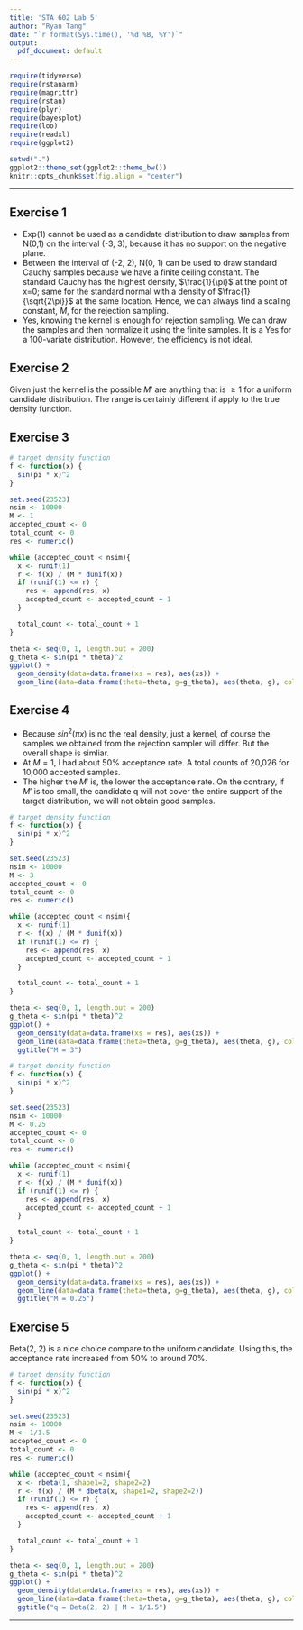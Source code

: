 ```yaml
---
title: 'STA 602 Lab 5'
author: "Ryan Tang"
date: "`r format(Sys.time(), '%d %B, %Y')`"
output:
  pdf_document: default
---
```


```r
require(tidyverse)
require(rstanarm)
require(magrittr)
require(rstan)
require(plyr)
require(bayesplot)
require(loo)
require(readxl)
require(ggplot2)

setwd(".")
ggplot2::theme_set(ggplot2::theme_bw())
knitr::opts_chunk$set(fig.align = "center")
```

***
## Exercise 1
+ Exp(1) cannot be used as a candidate distribution to draw samples from N(0,1) on the interval
(-3, 3), because it has no support on the negative plane.
+ Between the interval of (-2, 2), N(0, 1) can be used to draw standard Cauchy samples because
we have a finite ceiling constant. The standard Cauchy has the highest density, $\frac{1}{\pi}$
at the point of x=0; same for the standard normal with a density of $\frac{1}{\sqrt{2\pi}}$ at
the same location. Hence, we can always find a scaling constant, $M$, for the rejection sampling.
+ Yes, knowing the kernel is enough for rejection sampling. We can draw the samples and then
normalize it using the finite samples. It is a Yes for a 100-variate distribution.
However, the efficiency is not ideal.

## Exercise 2
Given just the kernel is the possible $M'$ are anything that is $\geq 1$ for a uniform candidate
distribution. The range is certainly different if apply to the true density function.

## Exercise 3
```r
# target density function
f <- function(x) {
  sin(pi * x)^2
}

set.seed(23523)
nsim <- 10000
M <- 1
accepted_count <- 0
total_count <- 0
res <- numeric()

while (accepted_count < nsim){
  x <- runif(1)
  r <- f(x) / (M * dunif(x))
  if (runif(1) <= r) {
    res <- append(res, x)
    accepted_count <- accepted_count + 1
  }

  total_count <- total_count + 1
}

theta <- seq(0, 1, length.out = 200)
g_theta <- sin(pi * theta)^2
ggplot() +
  geom_density(data=data.frame(xs = res), aes(xs)) +
  geom_line(data=data.frame(theta=theta, g=g_theta), aes(theta, g), color="red")
```

## Exercise 4
+ Because $sin^2(\pi x)$ is no the real density, just a kernel, of course the samples we obtained from the rejection sampler will differ.
But the overall shape is simliar.
+ At $M=1$, I had about 50% acceptance rate. A total counts of 20,026 for 10,000 accepted samples.
+ The higher the $M'$ is, the lower the acceptance rate. On the contrary, if $M'$ is too small, the candidate q will not cover the entire support
of the target distribution, we will not obtain good samples.

```r
# target density function
f <- function(x) {
  sin(pi * x)^2
}

set.seed(23523)
nsim <- 10000
M <- 3
accepted_count <- 0
total_count <- 0
res <- numeric()

while (accepted_count < nsim){
  x <- runif(1)
  r <- f(x) / (M * dunif(x))
  if (runif(1) <= r) {
    res <- append(res, x)
    accepted_count <- accepted_count + 1
  }

  total_count <- total_count + 1
}

theta <- seq(0, 1, length.out = 200)
g_theta <- sin(pi * theta)^2
ggplot() +
  geom_density(data=data.frame(xs = res), aes(xs)) +
  geom_line(data=data.frame(theta=theta, g=g_theta), aes(theta, g), color="red") +
  ggtitle("M = 3")
```

```r
# target density function
f <- function(x) {
  sin(pi * x)^2
}

set.seed(23523)
nsim <- 10000
M <- 0.25
accepted_count <- 0
total_count <- 0
res <- numeric()

while (accepted_count < nsim){
  x <- runif(1)
  r <- f(x) / (M * dunif(x))
  if (runif(1) <= r) {
    res <- append(res, x)
    accepted_count <- accepted_count + 1
  }

  total_count <- total_count + 1
}

theta <- seq(0, 1, length.out = 200)
g_theta <- sin(pi * theta)^2
ggplot() +
  geom_density(data=data.frame(xs = res), aes(xs)) +
  geom_line(data=data.frame(theta=theta, g=g_theta), aes(theta, g), color="red") +
  ggtitle("M = 0.25")
```


## Exercise 5
Beta(2, 2) is a nice choice compare to the uniform candidate. Using this, the acceptance rate
increased from 50% to around 70%. 

```r
# target density function
f <- function(x) {
  sin(pi * x)^2
}

set.seed(23523)
nsim <- 10000
M <- 1/1.5
accepted_count <- 0
total_count <- 0
res <- numeric()

while (accepted_count < nsim){
  x <- rbeta(1, shape1=2, shape2=2)
  r <- f(x) / (M * dbeta(x, shape1=2, shape2=2))
  if (runif(1) <= r) {
    res <- append(res, x)
    accepted_count <- accepted_count + 1
  }

  total_count <- total_count + 1
}

theta <- seq(0, 1, length.out = 200)
g_theta <- sin(pi * theta)^2
ggplot() +
  geom_density(data=data.frame(xs = res), aes(xs)) +
  geom_line(data=data.frame(theta=theta, g=g_theta), aes(theta, g), color="red") +
  ggtitle("q = Beta(2, 2) | M = 1/1.5")
```
***